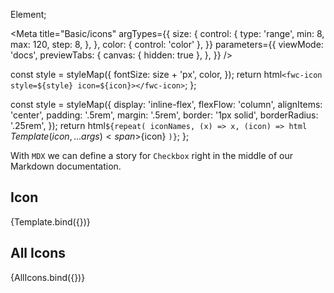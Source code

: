Element;

<Meta
  title="Basic/icons"
  argTypes={{
    size: {
      control: {
        type: 'range',
        min: 8,
        max: 120,
        step: 8,
      },
    },
    color: { control: 'color' },
  }}
  parameters={{
    viewMode: 'docs',
    previewTabs: {
      canvas: { hidden: true },
    },
  }}
/>

  const style = styleMap({
    fontSize: size + 'px',
    color,
  });
  return html`<fwc-icon style=${style} icon=${icon}></fwc-icon>`;
};

  const style = styleMap({
    display: 'inline-flex',
    flexFlow: 'column',
    alignItems: 'center',
    padding: '.5rem',
    margin: '.5rem',
    border: '1px solid',
    borderRadius: '.25rem',
  });
  return html`${repeat(
    iconNames,
    (x) => x,
    (icon) => html`
      <span style=${style}>
        ${Template({ icon, ...args })}
        <span>${icon}</span>
      </span>
    `
  )} `;
};

With `MDX` we can define a story for `Checkbox` right in the middle of our
Markdown documentation.

## Icon

<Canvas>
  <Story
    name="default"
    args={{ icon: 'person', size: 64 }}
    argTypes={{
      icon: {
        control: {
          type: 'select',
          options: iconNames,
        },
      },
    }}
  >
    {Template.bind({})}
  </Story>
</Canvas>

## All Icons

<Canvas>
  <Story name="all" args={{ size: 64 }}>
    {AllIcons.bind({})}
  </Story>
</Canvas>
